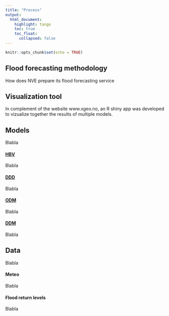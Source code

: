 ```yaml
---
title: "Process"
output: 
  html_document:
    highlight: tango
    toc: true
    toc_float:
      collapsed: false
---
```


```r
knitr::opts_chunk$set(echo = TRUE)
```


## Flood forecasting methodology

How does NVE prepare its flood forecasting service

## Visualization tool

In complement of the website www.xgeo.no, an R shiny app was developed to vizualize together the results of multiple models.

## Models

Blabla

#### [HBV](HBV.html)

Blabla

#### [DDD](DDD.html)

Blabla

#### [ODM](ODM.html)

Blabla

#### [DDM](DDM.html)

Blabla


## Data

Blabla

#### Meteo

Blabla

#### Flood return levels

Blabla
